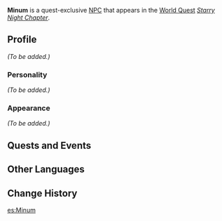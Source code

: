 {{Character Infobox
|type             = Quest NPC
|image            = NPC Minum.png
|region           = Sumeru
|affiliation      = The Eremites
}}
'''Minum''' is a quest-exclusive [[NPC]] that appears in the [[World Quest]] ''[[Starry Night Chapter]]''.

==Profile==
<!-- Detailed story/lore information goes here. -->
''(To be added.)''

===Personality===
''(To be added.)''

===Appearance===
<!-- Keep appearance section short and concise. Limit to 2 paragraphs with 3-4 sentences each. -->
''(To be added.)''

==Quests and Events==
{{Quests and Events}}
<!--
==Trivia==
* 
-->
==Other Languages==
{{Other Languages
|default_hidden = 1
|en      = Minum
|zhs     = 米农
|zhs_rm  = Mǐnóng
|zht     = 米農
|zht_rm  = Mǐnóng
|ja      = ミノン
|ja_rm   = Minon
|ko      = 미넘
|ko_rm   = Mineom
|es      = Minum
|fr      = Minum
|ru      = Минум
|th      = Minum
|vi      = Minum
|de      = Minum
|id      = Minum
|pt      = Minum
|tr      = Minum
|it      = Minum
}}

==Change History==
{{Change History|3.0}}
<!--
==References==
{{Reflist}}
-->
[[es:Minum]]